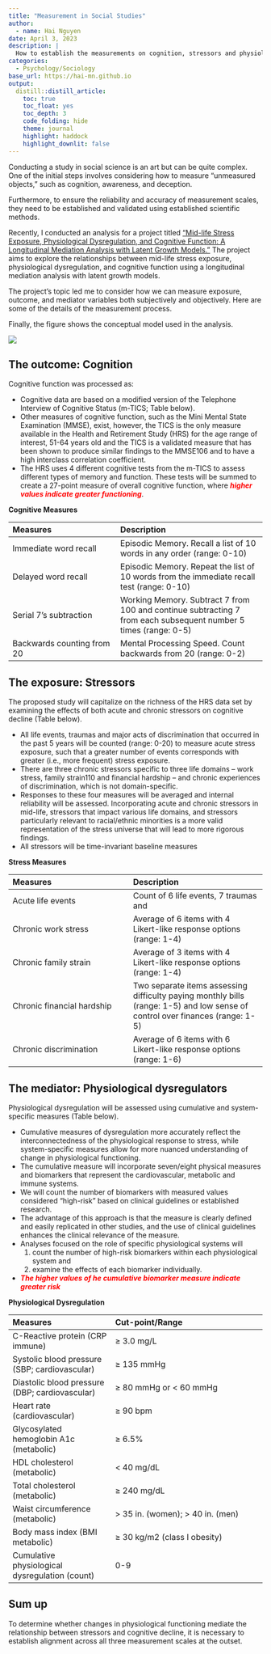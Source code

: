 ```yaml
---
title: "Measurement in Social Studies"
author:
  - name: Hai Nguyen
date: April 3, 2023
description: |
  How to establish the measurements on cognition, stressors and physiological function      
categories:
  - Psychology/Sociology
base_url: https://hai-mn.github.io
output:
  distill::distill_article:
    toc: true
    toc_float: yes
    toc_depth: 3
    code_folding: hide
    theme: journal
    highlight: haddock
    highlight_downlit: false
---
```


Conducting a study in social science is an art but can be quite complex. One of the initial steps involves considering how to measure "unmeasured objects," such as cognition, awareness, and deception.

Furthermore, to ensure the reliability and accuracy of measurement scales, they need to be established and validated using established scientific methods.

Recently, I conducted an analysis for a project titled ["Mid-life Stress Exposure, Physiological Dysregulation, and Cognitive Function: A Longitudinal Mediation Analysis with Latent Growth Models."](https://event.fourwaves.com/sphpostercompetition/abstracts/572b8cbb-9d81-4dd6-b044-2a1ec2bd923e) The project aims to explore the relationships between mid-life stress exposure, physiological dysregulation, and cognitive function using a longitudinal mediation analysis with latent growth models.

The project's topic led me to consider how we can measure exposure, outcome, and mediator variables both subjectively and objectively. Here are some of the details of the measurement process.

Finally, the figure shows the conceptual model used in the analysis.

![](Mediation Analysis.png)


## The outcome: Cognition

Cognitive function was processed as:

- Cognitive data are based on a modified version of the Telephone Interview of Cognitive Status (m-TICS; Table below).   
- Other measures of cognitive function, such as the Mini Mental State Examination (MMSE), exist, however, the TICS is the only measure available in the Health and Retirement Study (HRS) for the age range of interest, 51-64 years old and the TICS is a validated measure that has been shown to produce similar findings to the MMSE106 and to have a high interclass correlation coefficient.   
- The HRS uses 4 different cognitive tests from the m-TICS to assess different types of memory and function. These tests will be summed to create a 27-point measure of overall cognitive function, where <span style="color:red">__*higher values indicate greater functioning*__</span>.

__Cognitive Measures__  

|Measures |Description |
|:--------|:-----------|
|Immediate word recall|Episodic Memory. Recall a list of 10 words in any order (range: 0-10)|
|Delayed word recall|Episodic Memory. Repeat the list of 10 words from the immediate recall test (range: 0-10)|
|Serial 7’s subtraction|Working Memory. Subtract 7 from 100 and continue subtracting 7 from each subsequent number 5 times (range: 0-5)|
|Backwards counting from 20|Mental Processing Speed. Count backwards from 20 (range: 0-2)|

## The exposure: Stressors

The proposed study will capitalize on the richness of the HRS data set by examining the effects of both acute and chronic stressors on cognitive decline (Table below). 

- All life events, traumas and major acts of discrimination that occurred in the past 5 years will be counted (range: 0-20) to measure acute stress exposure, such that a greater number of events corresponds with greater (i.e., more frequent) stress exposure.   
- There are three chronic stressors specific to three life domains -- work stress, family strain110 and financial hardship -- and chronic experiences of discrimination, which is not domain-specific.  
- Responses to these four measures will be averaged and internal reliability will be assessed. Incorporating acute and chronic stressors in mid-life, stressors that impact various life domains, and stressors particularly relevant to racial/ethnic minorities is a more valid representation of the stress universe that will lead to more rigorous findings.  
- All stressors will be time-invariant baseline measures

__Stress Measures__

|Measures	|Description |
|:----------|:-----------|
|Acute life events	 |Count of 6 life events, 7 traumas and |7 major experiences of discrimination that occurred in the past 5 years |
|Chronic work stress |Average of 6 items with 4 Likert-like response options (range: 1-4) |
|Chronic family strain |Average of 3 items with 4 Likert-like response options (range: 1-4) |
|Chronic financial hardship |	Two separate items assessing difficulty paying monthly bills (range: 1-5) and low sense of control over finances (range: 1-5) |
|Chronic discrimination |	Average of 6 items with 6 Likert-like response options (range: 1-6) |

## The mediator: Physiological dysregulators

Physiological dysregulation will be assessed using cumulative and system-specific measures (Table below). 

- Cumulative measures of dysregulation more accurately reflect the interconnectedness of the physiological response to stress, while system-specific measures allow for more nuanced understanding of change in physiological functioning.   
- The cumulative measure will incorporate seven/eight physical measures and biomarkers that represent the cardiovascular, metabolic and immune systems.   
- We will count the number of biomarkers with measured values considered "high-risk" based on clinical guidelines or established research.   
- The advantage of this approach is that the measure is clearly defined and easily replicated in other studies, and the use of clinical guidelines enhances the clinical relevance of the measure.   
- Analyses focused on the role of specific physiological systems will   
   (1) count the number of high-risk biomarkers within each physiological system and   
   (2) examine the effects of each biomarker individually.  
- <span style="color:red">__*The higher values of he cumulative biomarker measure indicate greater risk*__</span>

__Physiological Dysregulation__

|Measures	|Cut-point/Range |
|:----------|:---------------|
|C-Reactive protein (CRP immune) |	≥ 3.0 mg/L |
|Systolic blood pressure (SBP; cardiovascular) |	≥ 135 mmHg |
|Diastolic blood pressure (DBP; cardiovascular) |	≥ 80 mmHg or < 60 mmHg |
|Heart rate (cardiovascular) |	≥ 90 bpm |
|Glycosylated hemoglobin A1c (metabolic) |	≥ 6.5% |
|HDL cholesterol (metabolic) |	< 40 mg/dL |
|Total cholesterol (metabolic) |	≥ 240 mg/dL |
|Waist circumference (metabolic) |	>	35 in. (women); >	40 in. (men) |
|Body mass index (BMI metabolic) |	≥ 30 kg/m2 (class I obesity) |
|Cumulative physiological dysregulation (count) |	0-9 |

## Sum up

To determine whether changes in physiological functioning mediate the relationship between stressors and cognitive decline, it is necessary to establish alignment across all three measurement scales at the outset.



